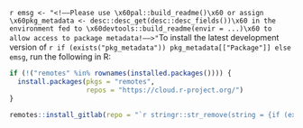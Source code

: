 `r emsg <- "<!––Please use \x60pal::build_readme()\x60 or assign \x60pkg_metadata <- desc::desc_get(desc::desc_fields())\x60 in the environment fed to \x60devtools::build_readme(envir = ...)\x60 to allow access to package metadata!––>"`To install the latest development version of `r if (exists("pkg_metadata")) pkg_metadata[["Package"]] else emsg`, run the following in R:

```r
if (!("remotes" %in% rownames(installed.packages()))) {
  install.packages(pkgs = "remotes",
                   repos = "https://cloud.r-project.org/")
}

remotes::install_gitlab(repo = "`r stringr::str_remove(string = {if (exists("pkg_metadata")) pkg_metadata[["URL"]][1] else emsg}, pattern = "^https?://.+?\\..+?/")`")
```
